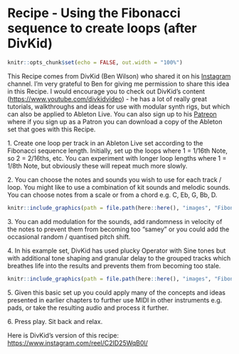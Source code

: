 # Recipe - Using the Fibonacci sequence to create loops (after DivKid) {#recipe-fibonacci}

```r
knitr::opts_chunk$set(echo = FALSE, out.width = "100%")
```

This Recipe comes from DivKid (Ben Wilson) who shared it on his
[Instagram](https://www.instagram.com/divkidvideo) channel. I'm very grateful to
Ben for giving me permission to share this idea in this Recipe. I would
encourage you to check out DivKid's content
(<https://www.youtube.com/divkidvideo>) - he has a lot of really great
tutorials, walkthroughs and ideas for use with modular synth rigs, but which can
also be applied to Ableton Live. You can also sign up to his
[Patreon](https://www.patreon.com/DivKid) where if you sign up as a Patron you
can download a copy of the Ableton set that goes with this Recipe.

1\. Create one loop per track in an Ableton Live set according to the Fibonacci
sequence length. Initially, set up the loops where 1 = 1/16th Note, so 2 =
2/16ths, etc. You can experiment with longer loop lengths where 1 = 1/8th Note,
but obviously these will repeat much more slowly.

2\. You can choose the notes and sounds you wish to use for each track / loop.
You might like to use a combination of kit sounds and melodic sounds. You can
choose notes from a scale or from a chord e.g. C, Eb, G, Bb, D.

```r
knitr::include_graphics(path = file.path(here::here(), "images", "Fibonacci_Polymeters.png"))
```

3\. You can add modulation for the sounds, add randomness in velocity of the
notes to prevent them from becoming too "samey" or you could add the occasional
random / quantised pitch shift.

4\. In his example set, DivKid has used plucky Operator with Sine tones but with
additional tone shaping and granular delay to the grouped tracks which breathes
life into the results and prevents them from becoming too stale.

```r
knitr::include_graphics(path = file.path(here::here(), "images", "Fibonacci_FX.png"))
```

5\. Given this basic set up you could apply many of the concepts and ideas
presented in earlier chapters to further use MIDI in other instruments e.g.
pads, or take the resulting audio and process it further.

6\. Press play. Sit back and relax.

Here is DivKid's version of this recipe: <https://www.instagram.com/reel/C2ID25WqB0l/>
